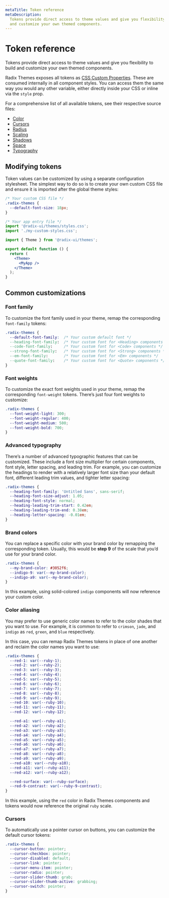 ```yaml
---
metaTitle: Token reference
metaDescription:
  Tokens provide direct access to theme values and give you flexibility to build
  and customize your own themed components.
---
```


# Token reference

<Description>
  Tokens provide direct access to theme values and give you flexibility to build
  and customize your own themed components.
</Description>

Radix Themes exposes all tokens as [CSS Custom Properties](https://developer.mozilla.org/en-US/docs/Web/CSS/--*). These are consumed internally in all component styles. You can access them the same way you would any other variable, either directly inside your CSS or inline via the `style` prop.

For a comprehensive list of all available tokens, see their respective source files:

- [Color](https://github.com/radix-ui/themes/blob/main/packages/radix-ui-themes/src/styles/tokens/color.css)
- [Cursors](https://github.com/radix-ui/themes/blob/main/packages/radix-ui-themes/src/styles/tokens/cursor.css)
- [Radius](https://github.com/radix-ui/themes/blob/main/packages/radix-ui-themes/src/styles/tokens/radius.css)
- [Scaling](https://github.com/radix-ui/themes/blob/main/packages/radix-ui-themes/src/styles/tokens/scaling.css)
- [Shadows](https://github.com/radix-ui/themes/blob/main/packages/radix-ui-themes/src/styles/tokens/shadow.css)
- [Space](https://github.com/radix-ui/themes/blob/main/packages/radix-ui-themes/src/styles/tokens/space.css)
- [Typography](https://github.com/radix-ui/themes/blob/main/packages/radix-ui-themes/src/styles/tokens/typography.css)

## Modifying tokens

Token values can be customized by using a separate configuration stylesheet. The simplest way to do so is to create your own custom CSS file and ensure it is imported after the global theme styles:

```css
/* Your custom CSS file */
.radix-themes {
  --default-font-size: 18px;
}
```

```jsx
/* Your app entry file */
import '@radix-ui/themes/styles.css';
import './my-custom-styles.css';

import { Theme } from '@radix-ui/themes';

export default function () {
  return (
    <Theme>
      <MyApp />
    </Theme>
  );
}
```

## Common customizations

### Font family

To customize the font family used in your theme, remap the corresponding `font-family` tokens:

```css
.radix-themes {
  --default-font-family:  /* Your custom default font */
  --heading-font-family:  /* Your custom font for <Heading> components */
  --code-font-family:     /* Your custom font for <Code> components */
  --strong-font-family:   /* Your custom font for <Strong> components */
  --em-font-family:       /* Your custom font for <Em> components */
  --quote-font-family:    /* Your custom font for <Quote> components */
}
```

### Font weights

To customize the exact font weights used in your theme, remap the corresponding `font-weight` tokens. There’s just four font weights to customize:

```css
.radix-themes {
  --font-weight-light: 300;
  --font-weight-regular: 400;
  --font-weight-medium: 500;
  --font-weight-bold: 700;
}
```

### Advanced typography

There’s a number of advanced typographic features that can be customized. These include a font size multiplier for certain components, font style, letter spacing, and leading trim. For example, you can customize the headings to render with a relatively larger font size than your default font, different leading trim values, and tighter letter spacing:

```css
.radix-themes {
  --heading-font-family: 'Untitled Sans', sans-serif;
  --heading-font-size-adjust: 1.05;
  --heading-font-style: normal;
  --heading-leading-trim-start: 0.42em;
  --heading-leading-trim-end: 0.38em;
  --heading-letter-spacing: -0.01em;
}
```

### Brand colors

You can replace a specific color with your brand color by remapping the corresponding token. Usually, this would be **step 9** of the scale that you’d use for your brand color.

```css
.radix-themes {
  --my-brand-color: #3052f6;
  --indigo-9: var(--my-brand-color);
  --indigo-a9: var(--my-brand-color);
}
```

In this example, using solid-colored `indigo` components will now reference your custom color.

### Color aliasing

You may prefer to use generic color names to refer to the color shades that you want to use. For example, it is common to refer to `crimson`, `jade`, and `indigo` as `red`, `green`, and `blue` respectively.

In this case, you can remap Radix Themes tokens in place of one another and reclaim the color names you want to use:

```css
.radix-themes {
  --red-1: var(--ruby-1);
  --red-2: var(--ruby-2);
  --red-3: var(--ruby-3);
  --red-4: var(--ruby-4);
  --red-5: var(--ruby-5);
  --red-6: var(--ruby-6);
  --red-7: var(--ruby-7);
  --red-8: var(--ruby-8);
  --red-9: var(--ruby-9);
  --red-10: var(--ruby-10);
  --red-11: var(--ruby-11);
  --red-12: var(--ruby-12);

  --red-a1: var(--ruby-a1);
  --red-a2: var(--ruby-a2);
  --red-a3: var(--ruby-a3);
  --red-a4: var(--ruby-a4);
  --red-a5: var(--ruby-a5);
  --red-a6: var(--ruby-a6);
  --red-a7: var(--ruby-a7);
  --red-a8: var(--ruby-a8);
  --red-a9: var(--ruby-a9);
  --red-a10: var(--ruby-a10);
  --red-a11: var(--ruby-a11);
  --red-a12: var(--ruby-a12);

  --red-surface: var(--ruby-surface);
  --red-9-contrast: var(--ruby-9-contrast);
}
```

In this example, using the `red` color in Radix Themes components and tokens would now reference the original `ruby` scale.

### Cursors

To automatically use a pointer cursor on buttons, you can customize the default cursor tokens:

```css
.radix-themes {
  --cursor-button: pointer;
  --cursor-checkbox: pointer;
  --cursor-disabled: default;
  --cursor-link: pointer;
  --cursor-menu-item: pointer;
  --cursor-radio: pointer;
  --cursor-slider-thumb: grab;
  --cursor-slider-thumb-active: grabbing;
  --cursor-switch: pointer;
}
```

